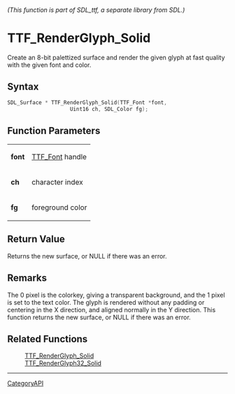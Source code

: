 ====== (This function is part of SDL_ttf, a separate library from SDL.) ======
= TTF_RenderGlyph_Solid =

Create an 8-bit palettized surface and render the given glyph at fast quality with the given font and color.

== Syntax ==

<syntaxhighlight lang='c'>
SDL_Surface * TTF_RenderGlyph_Solid(TTF_Font *font,
                    Uint16 ch, SDL_Color fg);
</syntaxhighlight>

== Function Parameters ==

{|
|'''font'''
|[[TTF_Font]] handle
|-
|'''ch'''
|character index
|-
|'''fg'''
|foreground color
|}

== Return Value ==

Returns the new surface, or NULL if there was an error.

== Remarks ==

The 0 pixel is the colorkey, giving a transparent background, and the 1
pixel is set to the text color. The glyph is rendered without any padding
or centering in the X direction, and aligned normally in the Y direction.
This function returns the new surface, or NULL if there was an error.

== Related Functions ==

:[[TTF_RenderGlyph_Solid]]
:[[TTF_RenderGlyph32_Solid]]

----
[[CategoryAPI]]


